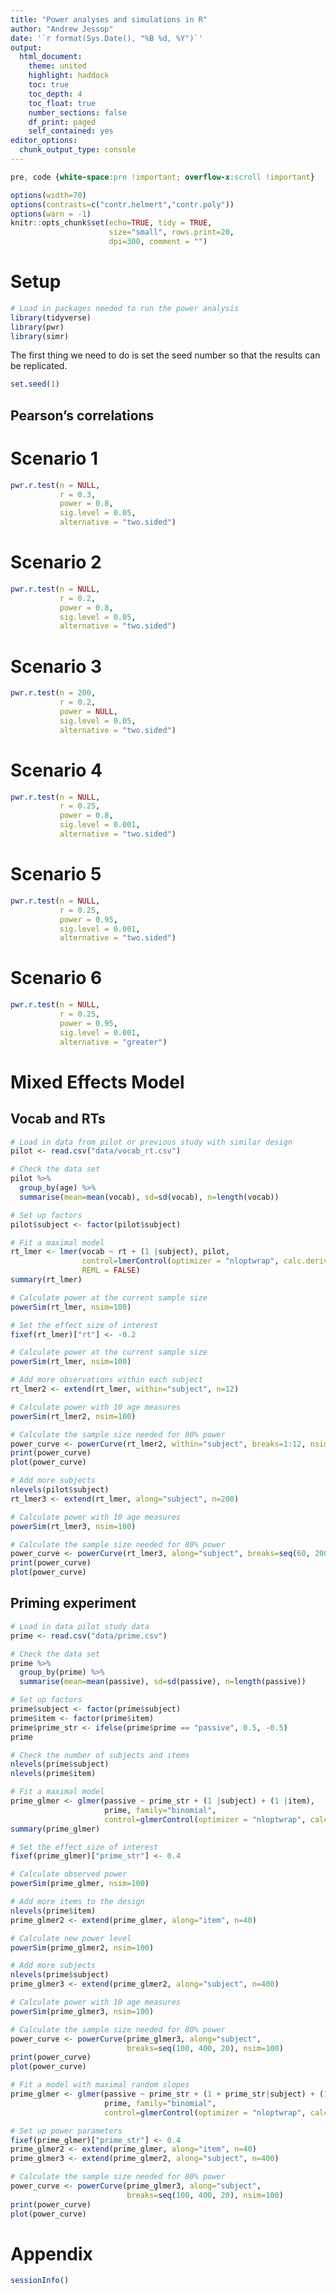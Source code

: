 ```yaml
---
title: "Power analyses and simulations in R"
author: "Andrew Jessop"
date: '`r format(Sys.Date(), "%B %d, %Y")`'
output: 
  html_document:
    theme: united
    highlight: haddock
    toc: true
    toc_depth: 4
    toc_float: true
    number_sections: false
    df_print: paged
    self_contained: yes
editor_options: 
  chunk_output_type: console
---
```


```css

pre, code {white-space:pre !important; overflow-x:scroll !important}

```

```r

options(width=70)
options(contrasts=c("contr.helmert","contr.poly")) 
options(warn = -1)
knitr::opts_chunk$set(echo=TRUE, tidy = TRUE,
                      size="small", rows.print=20,
                      dpi=300, comment = "")

```

# Setup

```r

# Load in packages needed to run the power analysis
library(tidyverse)
library(pwr)
library(simr)

```

The first thing we need to do is set the seed number so that the results can be replicated.

```r

set.seed(1)

```

## Pearson's correlations

# Scenario 1

```r

pwr.r.test(n = NULL,
           r = 0.3,
           power = 0.8,
           sig.level = 0.05,
           alternative = "two.sided")

```

# Scenario 2

```r

pwr.r.test(n = NULL,
           r = 0.2,
           power = 0.8,
           sig.level = 0.05,
           alternative = "two.sided")

```

# Scenario 3

```r

pwr.r.test(n = 200,
           r = 0.2,
           power = NULL,
           sig.level = 0.05,
           alternative = "two.sided")

```


# Scenario 4 

```r

pwr.r.test(n = NULL,
           r = 0.25,
           power = 0.8,
           sig.level = 0.001,
           alternative = "two.sided")

```


# Scenario 5 

```r

pwr.r.test(n = NULL,
           r = 0.25,
           power = 0.95,
           sig.level = 0.001,
           alternative = "two.sided")

```

# Scenario 6

```r

pwr.r.test(n = NULL,
           r = 0.25,
           power = 0.95,
           sig.level = 0.001,
           alternative = "greater")

```


# Mixed Effects Model

## Vocab and RTs

```r

# Load in data from pilot or previous study with similar design
pilot <- read.csv("data/vocab_rt.csv")

# Check the data set
pilot %>% 
  group_by(age) %>%
  summarise(mean=mean(vocab), sd=sd(vocab), n=length(vocab))

# Set up factors
pilot$subject <- factor(pilot$subject)

# Fit a maximal model
rt_lmer <- lmer(vocab ~ rt + (1 |subject), pilot,
                control=lmerControl(optimizer = "nloptwrap", calc.derivs = FALSE),
                REML = FALSE)
summary(rt_lmer)

# Calculate power at the current sample size
powerSim(rt_lmer, nsim=100)

# Set the effect size of interest
fixef(rt_lmer)["rt"] <- -0.2

# Calculate power at the current sample size
powerSim(rt_lmer, nsim=100)

# Add more observations within each subject
rt_lmer2 <- extend(rt_lmer, within="subject", n=12)

# Calculate power with 10 age measures
powerSim(rt_lmer2, nsim=100)

# Calculate the sample size needed for 80% power 
power_curve <- powerCurve(rt_lmer2, within="subject", breaks=1:12, nsim=100)
print(power_curve)
plot(power_curve)

# Add more subjects
nlevels(pilot$subject)
rt_lmer3 <- extend(rt_lmer, along="subject", n=200)

# Calculate power with 10 age measures
powerSim(rt_lmer3, nsim=100)

# Calculate the sample size needed for 80% power 
power_curve <- powerCurve(rt_lmer3, along="subject", breaks=seq(60, 200, 10), nsim=100)
print(power_curve)
plot(power_curve)

```

## Priming experiment

```r

# Load in data pilot study data
prime <- read.csv("data/prime.csv")

# Check the data set
prime %>% 
  group_by(prime) %>%
  summarise(mean=mean(passive), sd=sd(passive), n=length(passive))

# Set up factors
prime$subject <- factor(prime$subject)
prime$item <- factor(prime$item)
prime$prime_str <- ifelse(prime$prime == "passive", 0.5, -0.5)
prime

# Check the number of subjects and items
nlevels(prime$subject)
nlevels(prime$item)

# Fit a maximal model
prime_glmer <- glmer(passive ~ prime_str + (1 |subject) + (1 |item),
                     prime, family="binomial",
                     control=glmerControl(optimizer = "nloptwrap", calc.derivs = FALSE))
summary(prime_glmer)

# Set the effect size of interest
fixef(prime_glmer)["prime_str"] <- 0.4

# Calculate observed power
powerSim(prime_glmer, nsim=100)

# Add more items to the design
nlevels(prime$item)
prime_glmer2 <- extend(prime_glmer, along="item", n=40)

# Calculate new power level
powerSim(prime_glmer2, nsim=100)

# Add more subjects
nlevels(prime$subject)
prime_glmer3 <- extend(prime_glmer2, along="subject", n=400)

# Calculate power with 10 age measures
powerSim(prime_glmer3, nsim=100)

# Calculate the sample size needed for 80% power 
power_curve <- powerCurve(prime_glmer3, along="subject",
                          breaks=seq(100, 400, 20), nsim=100)
print(power_curve)
plot(power_curve)

# Fit a model with maximal random slopes
prime_glmer <- glmer(passive ~ prime_str + (1 + prime_str|subject) + (1 + prime_str|item),
                     prime, family="binomial",
                     control=glmerControl(optimizer = "nloptwrap", calc.derivs = FALSE))

# Set up power parameters
fixef(prime_glmer)["prime_str"] <- 0.4
prime_glmer2 <- extend(prime_glmer, along="item", n=40)
prime_glmer3 <- extend(prime_glmer2, along="subject", n=400)

# Calculate the sample size needed for 80% power 
power_curve <- powerCurve(prime_glmer3, along="subject",
                          breaks=seq(100, 400, 20), nsim=100)
print(power_curve)
plot(power_curve)

```

# Appendix

```r

sessionInfo()

```
